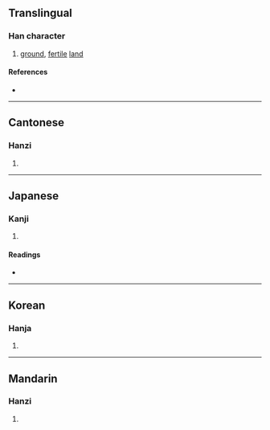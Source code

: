 {{character info/new}}
==Translingual==

===Han character===
{{Han char|rn=32|rad=土|as=08|sn=11|four=44127|canj=GYIB|ids=⿰土育}}

# [[ground]], [[fertile]] [[land]]

====References====
* {{Han ref|kx=0232.070|dkj=05214|dj=0469.090|hdz=10457.040|uh=5809|ud=22537|bh=AE4B|bd=44619}}

----

==Cantonese==

===Hanzi===
{{yue-hanzi|jyut=[[juk6]]|y=yuk6}}

# {{defn|lang=yue|sort=土08}}

----

==Japanese==

===Kanji===
{{ja-kanji|grade=|rs=土08}}

# {{defn|lang=ja|sort=土08}}

====Readings====
* {{ja-readings|on=[[いく]] (iku)|kun=}}

----

==Korean==

===Hanja===
{{ko-hanja|hangeul=육|rv=yuk|mr=yuk}}

# {{defn|lang=ko|sort=土08}}

----

==Mandarin==

===Hanzi===
{{cmn-hanzi|pin=[[yù]] ([[yu4]])|wg=yü<sup>4</sup>}}

# {{defn|lang=cmn|sort=土08}}